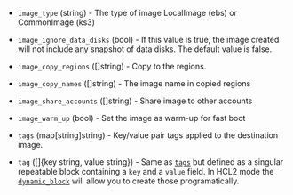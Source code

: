<!-- Code generated from the comments of the KsyunImageConfig struct in builder/kec/image_config.go; DO NOT EDIT MANUALLY -->

- `image_type` (string) - The type of image
  LocalImage (ebs) or CommonImage (ks3)

- `image_ignore_data_disks` (bool) - If this value is true, the image created will not include any snapshot
  of data disks. The default value is false.

- `image_copy_regions` ([]string) - Copy to the regions.

- `image_copy_names` ([]string) - The image name in copied regions

- `image_share_accounts` ([]string) - Share image to other accounts

- `image_warm_up` (bool) - Set the image as warm-up for fast boot

- `tags` (map[string]string) - Key/value pair tags applied to the destination image.

- `tag` ([]{key string, value string}) - Same as [`tags`](#tags) but defined as a singular repeatable
  block containing a `key` and a `value` field. In HCL2 mode the
  [`dynamic_block`](/packer/docs/templates/hcl_templates/expressions#dynamic-blocks)
  will allow you to create those programatically.

<!-- End of code generated from the comments of the KsyunImageConfig struct in builder/kec/image_config.go; -->
